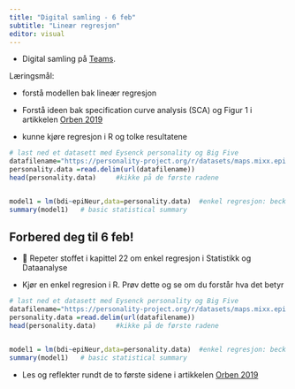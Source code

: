 ```yaml
---
title: "Digital samling - 6 feb"
subtitle: "Lineær regresjon"
editor: visual
---
```


::: callout-important
-   Digital samling på  [Teams](https://teams.microsoft.com/l/meetup-join/19%3ameeting_MWRhZDU2NmMtNTYzYi00YWJmLTk0YjItNzI1MzQ3NWMyMDMz%40thread.v2/0?context=%7b%22Tid%22%3a%22f8a213d2-8f6c-400d-9e74-4e8b475316c6%22%2c%22Oid%22%3a%22a890ccff-de91-4c38-af4c-d63348992da3%22%7d "Link").

:::

Læringsmål:

- forstå modellen bak lineær regresjon 


- Forstå ideen bak specification curve analysis (SCA) og Figur 1 i artikkelen [Orben 2019](https://doi.org/10.1038/s41562-018-0506-1 "The association between adolescent well-being and digital technology use")



- kunne kjøre regresjon i R og tolke resultatene
```r
# last ned et datasett med Eysenck personality og Big Five 
datafilename="https://personality-project.org/r/datasets/maps.mixx.epi.bfi.data"  
personality.data =read.delim(url(datafilename))
head(personality.data)     #kikke på de første radene


model1 = lm(bdi~epiNeur,data=personality.data)  #enkel regresjon: beck depression forklares av neuroticism (1 av big five)
summary(model1)   # basic statistical summary
```







## Forbered deg til 6 feb!

- 📖 Repeter stoffet i kapittel 22 om enkel regresjon i Statistikk og Dataanalyse

- Kjør en enkel regresion i R. Prøv dette og se om du forstår hva det betyr
```r
# last ned et datasett med Eysenck personality og Big Five 
datafilename="https://personality-project.org/r/datasets/maps.mixx.epi.bfi.data"  
personality.data =read.delim(url(datafilename))
head(personality.data)     #kikke på de første radene


model1 = lm(bdi~epiNeur,data=personality.data)  #enkel regresjon: beck depression forklares av neuroticism (1 av big five)
summary(model1)   # basic statistical summary
```


- Les og reflekter rundt de to første sidene i artikkelen [Orben 2019](https://doi.org/10.1038/s41562-018-0506-1 "The association between adolescent well-being and digital technology use") 
